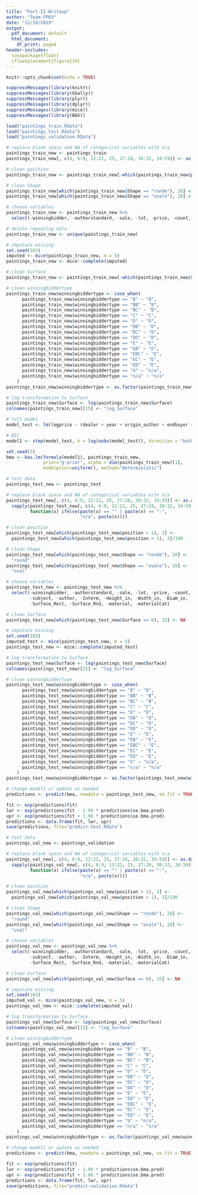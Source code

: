 ```yaml
---
title: "Part-II-Writeup"
author: "Team-FP03"
date: "12/10/2019"
output:
  pdf_document: default
  html_document:
    df_print: paged
header-includes: 
  \usepackage{float} 
  \floatplacement{figure}{H}
---
```


```r
knitr::opts_chunk$set(echo = TRUE)
```

```r
suppressMessages(library(knitr))
suppressMessages(library(GGally))
suppressMessages(library(plyr))
suppressMessages(library(dplyr))
suppressMessages(library(mice))
suppressMessages(library(BAS))
```

```r
load("paintings_train.Rdata")
load("paintings_test.Rdata")
load("paintings_validation.RData")
```

```r
# replace blank space and NA of categorical variables with n/a
paintings_train_new <- paintings_train
paintings_train_new[, c(4, 6:9, 12:22, 25, 27:28, 30:32, 34:59)] <- as.data.frame(sapply(paintings_train_new[, c(4, 6:9, 12:22, 25, 27:28, 30:32, 34:59)], function(x) ifelse(x == "" | x == "-", "n/a", x)))
```

```r
# clean position
paintings_train_new <- paintings_train_new[-which(paintings_train_new$position > 1),]

# clean Shape
paintings_train_new[which(paintings_train_new$Shape == "ronde"), 28] <- "round"
paintings_train_new[which(paintings_train_new$Shape == "ovale"), 28] <- "oval"

# choose variables
paintings_train_new <- paintings_train_new %>% 
  select(-winningbidder, -authorstandard, -sale, -lot, -price, -count, -subject, -author, -Interm, -Surface_Rect, -Surface_Rnd, -material, -materialCat, -Height_in, -Width_in, -Diam_in)

# delete repeating data
paintings_train_new <- unique(paintings_train_new)

# imputate missing
set.seed(103)
imputed <- mice(paintings_train_new, m = 5)
paintings_train_new <- mice::complete(imputed)

# clean Surface
paintings_train_new <- paintings_train_new[-which(paintings_train_new$Surface == 0),]

# clean winningbiddertype
paintings_train_new$winningbiddertype <- case_when(
      paintings_train_new$winningbiddertype == "B" ~ "B",
      paintings_train_new$winningbiddertype == "BB" ~ "B",
      paintings_train_new$winningbiddertype == "BC" ~ "B",
      paintings_train_new$winningbiddertype == "C" ~ "C",
      paintings_train_new$winningbiddertype == "D" ~ "D",
      paintings_train_new$winningbiddertype == "DB" ~ "D",
      paintings_train_new$winningbiddertype == "DC" ~ "D",
      paintings_train_new$winningbiddertype == "DD" ~ "D",
      paintings_train_new$winningbiddertype == "E" ~ "E",
      paintings_train_new$winningbiddertype == "EB" ~ "E",
      paintings_train_new$winningbiddertype == "EBC" ~ "E",
      paintings_train_new$winningbiddertype == "EC" ~ "E",
      paintings_train_new$winningbiddertype == "ED" ~ "E",
      paintings_train_new$winningbiddertype == "U" ~ "n/a",
      paintings_train_new$winningbiddertype == "n/a" ~ "n/a"
    )
paintings_train_new$winningbiddertype <- as.factor(paintings_train_new$winningbiddertype)
```

```r
# log transformation to Surface
paintings_train_new$Surface <- log(paintings_train_new$Surface)
colnames(paintings_train_new)[15] <- "log_Surface"
```

```r
# full model
model_test <- lm(logprice ~ (dealer + year + origin_author + endbuyer + log_Surface + finished + lrgfont + position + type_intermed)^2, data = paintings_train_new)

# BIC
model1 <- step(model_test, k = log(nobs(model_test)), direction = "both", trace = F)
```

```r
set.seed(3)
bma <- bas.lm(formula(model1), paintings_train_new,
              prior="g-prior", alpha = dim(paintings_train_new)[1],
              modelprior=uniform(), method="deterministic")
```

```r
# test data
paintings_test_new <- paintings_test

# replace blank space and NA of categorical variables with n/a
paintings_test_new[, c(4, 6:9, 12:22, 25, 27:28, 30:32, 34:59)] <- as.data.frame(
  sapply(paintings_test_new[, c(4, 6:9, 12:22, 25, 27:28, 30:32, 34:59)],
         function(x) ifelse(paste(x) == "" | paste(x) == "-",
                            "n/a", paste(x))))

# clean position
paintings_test_new[which(paintings_test_new$position > 1), 3] <-
  paintings_test_new[which(paintings_test_new$position > 1), 3]/100

# clean Shape
paintings_test_new[which(paintings_test_new$Shape == "ronde"), 28] <-
  "round"
paintings_test_new[which(paintings_test_new$Shape == "ovale"), 28] <-
  "oval"

# choose variables
paintings_test_new <- paintings_test_new %>% 
  select(-winningbidder, -authorstandard, -sale, -lot, -price, -count,
         -subject, -author, -Interm, -Height_in, -Width_in, -Diam_in,
         -Surface_Rect, -Surface_Rnd, -material, -materialCat)

# clean Surface
paintings_test_new[which(paintings_test_new$Surface == 0), 15] <- NA

# imputate missing
set.seed(103)
imputed_test <- mice(paintings_test_new, m = 5)
paintings_test_new <- mice::complete(imputed_test)

# log transformation to Surface
paintings_test_new$Surface <- log(paintings_test_new$Surface)
colnames(paintings_test_new)[15] <- "log_Surface"

# clean winningbiddertype
paintings_test_new$winningbiddertype <- case_when(
      paintings_test_new$winningbiddertype == "B" ~ "B",
      paintings_test_new$winningbiddertype == "BB" ~ "B",
      paintings_test_new$winningbiddertype == "BC" ~ "B",
      paintings_test_new$winningbiddertype == "C" ~ "C",
      paintings_test_new$winningbiddertype == "D" ~ "D",
      paintings_test_new$winningbiddertype == "DB" ~ "D",
      paintings_test_new$winningbiddertype == "DC" ~ "D",
      paintings_test_new$winningbiddertype == "DD" ~ "D",
      paintings_test_new$winningbiddertype == "E" ~ "E",
      paintings_test_new$winningbiddertype == "EB" ~ "E",
      paintings_test_new$winningbiddertype == "EBC" ~ "E",
      paintings_test_new$winningbiddertype == "EC" ~ "E",
      paintings_test_new$winningbiddertype == "ED" ~ "E",
      paintings_test_new$winningbiddertype == "U" ~ "n/a",
      paintings_test_new$winningbiddertype == "n/a" ~ "n/a"
    )
paintings_test_new$winningbiddertype <- as.factor(paintings_test_new$winningbiddertype)
```

```r
# change model1 or update as needed
predictions <- predict(bma, newdata = paintings_test_new, se.fit = TRUE)
```

```r
fit <- exp(predictions$fit)
lwr <- exp(predictions$fit - 1.96 * predictions$se.bma.pred)
upr <- exp(predictions$fit + 1.96 * predictions$se.bma.pred)
predictions <- data.frame(fit, lwr, upr)
save(predictions, file="predict-test.Rdata")
```

```r
# test data
paintings_val_new <- paintings_validation

# replace blank space and NA of categorical variables with n/a
paintings_val_new[, c(4, 6:9, 12:22, 25, 27:28, 30:32, 34:59)] <- as.data.frame(
  sapply(paintings_val_new[, c(4, 6:9, 12:22, 25, 27:28, 30:32, 34:59)],
         function(x) ifelse(paste(x) == "" | paste(x) == "-",
                            "n/a", paste(x))))

# clean position
paintings_val_new[which(paintings_val_new$position > 1), 3] <-
  paintings_val_new[which(paintings_val_new$position > 1), 3]/100

# clean Shape
paintings_val_new[which(paintings_val_new$Shape == "ronde"), 28] <-
  "round"
paintings_val_new[which(paintings_val_new$Shape == "ovale"), 28] <-
  "oval"

# choose variables
paintings_val_new <- paintings_val_new %>% 
  select(-winningbidder, -authorstandard, -sale, -lot, -price, -count,
         -subject, -author, -Interm, -Height_in, -Width_in, -Diam_in,
         -Surface_Rect, -Surface_Rnd, -material, -materialCat)

# clean Surface
paintings_val_new[which(paintings_val_new$Surface == 0), 15] <- NA

# imputate missing
set.seed(103)
imputed_val <- mice(paintings_val_new, m = 5)
paintings_val_new <- mice::complete(imputed_val)

# log transformation to Surface
paintings_val_new$Surface <- log(paintings_val_new$Surface)
colnames(paintings_val_new)[15] <- "log_Surface"

# clean winningbiddertype
paintings_val_new$winningbiddertype <- case_when(
      paintings_val_new$winningbiddertype == "B" ~ "B",
      paintings_val_new$winningbiddertype == "BB" ~ "B",
      paintings_val_new$winningbiddertype == "BC" ~ "B",
      paintings_val_new$winningbiddertype == "C" ~ "C",
      paintings_val_new$winningbiddertype == "D" ~ "D",
      paintings_val_new$winningbiddertype == "DB" ~ "D",
      paintings_val_new$winningbiddertype == "DC" ~ "D",
      paintings_val_new$winningbiddertype == "DD" ~ "D",
      paintings_val_new$winningbiddertype == "E" ~ "E",
      paintings_val_new$winningbiddertype == "EB" ~ "E",
      paintings_val_new$winningbiddertype == "EBC" ~ "E",
      paintings_val_new$winningbiddertype == "EC" ~ "E",
      paintings_val_new$winningbiddertype == "ED" ~ "E",
      paintings_val_new$winningbiddertype == "U" ~ "n/a",
      paintings_val_new$winningbiddertype == "n/a" ~ "n/a"
    )
paintings_val_new$winningbiddertype <- as.factor(paintings_val_new$winningbiddertype)
```

```r
# change model1 or update as needed
predictions <- predict(bma, newdata = paintings_val_new, se.fit = TRUE)
```

```r
fit <- exp(predictions$fit)
lwr <- exp(predictions$fit - 1.96 * predictions$se.bma.pred)
upr <- exp(predictions$fit + 1.96 * predictions$se.bma.pred)
predictions <- data.frame(fit, lwr, upr)
save(predictions, file="predict-validation.Rdata")
```
